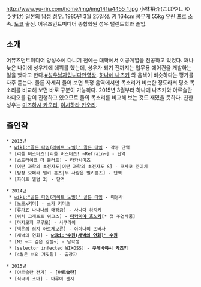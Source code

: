 http://www.yu-rin.com/home/img/img141ia4455_1.jpg
小林裕介(こばやし ゆうすけ) [[일본]]의 [[남성]] [[성우]]. 1985년 3월 25일생. 키 164cm 몸무게 55kg 유린 프로 소속. [[도쿄]] 출신. 어뮤즈먼트미디어 종합학원 성우 탤런트학과 졸업.

== 소개 ==
어뮤즈먼트미디어 양성소에 다니기 전에는 대학에서 이공계열을 전공하고 있었다. 꽤나 늦은 나이에 성우계에 데뷔를 했는데, 성우가 되기 전까지는 업무용 에어컨을 개발하는 일을 했다고 한다.[http://emlee.tistory.com/143 #성우남자입니다만영상]. [[하나에 나츠키]] 와 음색이 비슷하다는 평가를 자주 듣는다. 물론 자세히 들어 보면 특정 음역에서만 목소리가 비슷한 정도라서 평소 목소리를 비교해 보면 바로 구분이 가능하다. 2015년 3월부터 하나에 나츠키와 아르슬란 라디오를 같이 진행하고 있으므로 둘의 목소리를 비교해 보는 것도 재밌을 듯하다. 친한 성우는 [[미즈하시 카오리]], [[이시하라 카오리]].

== 출연작 ==
 * 2013년 
  * [[wiki:"골든 타임(라이트 노벨)" 골든 타임]] - 각종 단역
  * [리틀 버스터즈!|리틀 버스터즈! ~Refrain~] - 단역
  * [스트라이크 더 블러드] - 타카시미즈
  * [어떤 과학의 초전자포|어떤 과학의 초전자포 S] - 코사코 준이치
  * [탐정 오페라 밀키 홈즈|두 사람은 밀키홈즈] - 단역
  * [화이트 앨범 2] - 단역

 * 2014년
  * [[wiki:"골든 타임(라이트 노벨)" 골든 타임]] - 미용사
  * [노조x키미] - 스가 키미오
  * [류가죠 나나나의 매장금] - 사나다 하지키
  * [위치 크래프트 워크스] - '''[[타카미야 호노카]]'''[* 첫 주연작품]
  * [마지모지 루루모] - 사쿠라이
  * [백은의 의지 아르제보른] - 야마나미 츠바사
  * [새벽의 연화] - '''[[wiki:"수원(새벽의 연화)" 수원]]'''
  * [M3 ~그 검은 강철~] - 남학생
  * [selector infected WIXOSS] - '''쿠레바야시 카즈키'''
  * [4월은 너의 거짓말] - 출장자

 * 2015년
  * [아르슬란 전기] - '''[아르슬란]'''
  * [식극의 소마] - 마루이 젠지
